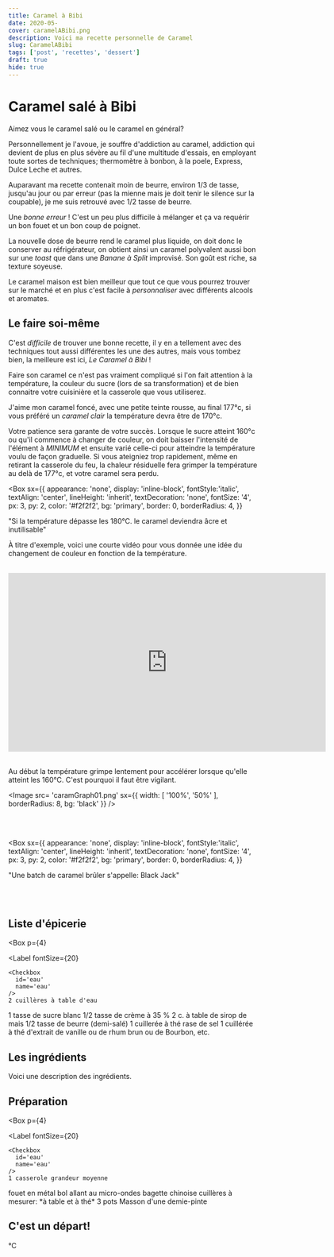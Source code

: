 ```yaml
---
title: Caramel à Bibi
date: 2020-05-
cover: caramelABibi.png
description: Voici ma recette personnelle de Caramel
slug: CaramelABibi
tags: ['post', 'recettes', 'dessert']
draft: true
hide: true
---
```


# Caramel salé à **Bibi**

Aimez vous le caramel salé ou le caramel en général?


Personnellement je l'avoue, je souffre d'addiction au caramel, addiction qui devient de plus en plus sévère au fil d'une multitude d'essais, en employant toute sortes de techniques; thermomètre à bonbon, à la poele, Express, Dulce Leche et autres.

Auparavant ma recette contenait moin de beurre, environ 1/3 de tasse, jusqu'au jour ou par erreur (pas la mienne mais je doit tenir le silence sur la coupable), je me suis retrouvé avec 1/2 tasse de beurre.

Une *bonne erreur* ! C'est un peu plus difficile à mélanger et ça va requérir un bon fouet et un bon coup de poignet.

La nouvelle dose de beurre rend le caramel plus liquide, on doit donc le conserver au réfrigérateur, on obtient ainsi un caramel polyvalent aussi bon sur une *toast* que dans une *Banane à Split* improvisé. Son goût est riche, sa texture soyeuse.

Le caramel maison est bien meilleur que tout ce que vous pourrez trouver sur le marché et en plus c'est facile à *personnaliser* avec différents alcools et aromates.

## Le faire soi-même

C'est *difficile* de trouver une bonne recette, il y en a tellement avec des techniques tout aussi différentes les une des autres, mais vous tombez bien, la meilleure est ici, *Le Caramel à Bibi* !

Faire son caramel ce n'est pas vraiment compliqué si l'on fait attention à la température, la couleur du sucre (lors de sa transformation) et de bien connaitre votre cuisinière et la casserole que vous utiliserez.

J'aime mon caramel foncé, avec une petite teinte rousse, au final 177°c, si vous préféré un *caramel clair* la température devra être de 170°c.

Votre patience sera garante de votre succès. Lorsque le sucre atteint 160°c ou qu'il commence à changer de couleur, on doit baisser l'intensité de l'élément à *MINIMUM* et ensuite varié celle-ci pour atteindre la température voulu de façon graduelle. Si vous ateigniez  trop rapidement, même en retirant la casserole du feu, la chaleur résiduelle fera grimper la température au delà de 177°c, et votre caramel sera perdu. 


<Box
  sx={{
    appearance: 'none',
    display: 'inline-block',
    fontStyle:'italic',
    textAlign: 'center',
    lineHeight: 'inherit',
    textDecoration: 'none',
    fontSize: '4',
    px: 3,
    py: 2,
    color: '#f2f2f2',
    bg: 'primary',
    border: 0,
    borderRadius: 4,
  }}
  >
  "Si la température dépasse les 180°C. le caramel deviendra âcre et inutilisable"
</Box>

À titre d'exemple, voici une courte vidéo pour vous donnée une idée du changement de couleur en fonction de la température.

<br/>
<iframe src="https://player.vimeo.com/video/418560979" width="640" height="360" frameborder="0" allow="autoplay; fullscreen" allowfullscreen></iframe>

<br/>
<br/>


Au début la température grimpe lentement pour accélérer lorsque qu'elle atteint les 160°C. C'est pourquoi il faut être vigilant.



<Image
  src= 'caramGraph01.png'
  sx={{
    width: [ '100%', '50%' ],
    borderRadius: 8,
    bg: 'black'
  }}
/>

<br/>
<br/>

<Box
  sx={{
    appearance: 'none',
    display: 'inline-block',
    fontStyle:'italic',
    textAlign: 'center',
    lineHeight: 'inherit',
    textDecoration: 'none',
    fontSize: '4',
    px: 3,
    py: 2,
    color: '#f2f2f2',
    bg: 'primary',
    border: 0,
    borderRadius: 4,
  }}
  >
  "Une batch de caramel brûler s'appelle: Black Jack"
</Box>

<br/>
<br/>

## Liste d'épicerie


<Box 
  p={4}
>
  <Label
  fontSize={20}
  >
    <Checkbox
      id='eau'
      name='eau'
    />
    2 cuillères à table d'eau
  </Label>
  <Label
  fontSize={20}
  >
    <Checkbox
      id='sucre'
      name='sucre'
    />
    1 tasse de sucre blanc
  </Label>
  <Label
  fontSize={20}
  >
    <Checkbox
      id='creme'
      name='creme'
    />
	  1/2  tasse de crème à 35 %
  </Label>
  <Label
  fontSize={20}
  >
    <Checkbox
      id='sirop'
      name='sirop'
    />
    2 c. à table de sirop de mais
  </Label>
  <Label 
    fontSize={20}
  > 
    <Checkbox
      id='beurre'
      name='beurre'
    />
    1/2 tasse de beurre (demi-salé)
  </Label>
  <Label
  fontSize={20}
  >
    <Checkbox
      id='sel'
      name='sel'
    />
    1 cuillerée à thé rase de sel
  </Label>
  <Label
  fontSize={20}
  >
    <Checkbox
      id='vanille'
      name='vanille'
    />
    1 cuillérée à thé d'extrait de vanille ou de rhum brun ou de Bourbon, etc.
  </Label>
</Box>

## Les ingrédients

Voici une description des ingrédients.




## Préparation 

<Box 
  p={4}
>
  <Label
  fontSize={20}
  >
    <Checkbox
      id='eau'
      name='eau'
    />
    1 casserole grandeur moyenne
  </Label>
  <Label
  fontSize={20}
  >
    <Checkbox
      id='sucre'
      name='sucre'
    />
    fouet en métal
  </Label>
  <Label
  fontSize={20}
  >
    <Checkbox
      id='creme'
      name='creme'
    />
	bol allant au micro-ondes
  </Label>
  <Label
  fontSize={20}
  >
    <Checkbox
      id='beurre'
      name='beurre'
    />
    bagette chinoise
  </Label>
  <Label
  fontSize={20}
  >
    <Checkbox
      id='sel'
      name='sel'
    />
    cuillères à mesurer: *à table et à thé* 
  </Label>
  <Label
  fontSize={20}
  >
    <Checkbox
      id='vanille'
      name='vanille'
    />
    3 pots Masson d'une demie-pinte
  </Label>
</Box>


## C'est un départ!

°C 


